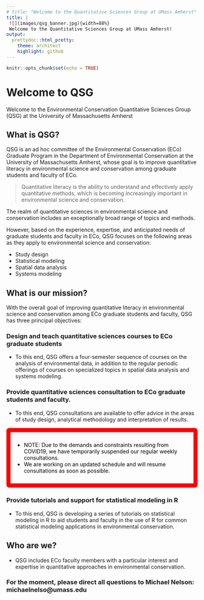 ```yaml
---
# title: "Welcome to the Quantitative Sciences Group at UMass Amherst"
title: |
 ![](images/qsg_banner.jpg){width=88%} 
 Welcome to the Quantitative Sciences Group at UMass Amherst!
output:
  prettydoc::html_pretty:
    theme: architect
    highlight: github
---
```


```r
knitr::opts_chunk$set(echo = TRUE)
```

<style type="text/css" rel="stylesheet">
body {
  background-image: `r here::here("images", "qsg_banner.jpg")`;
  background-repeat: no-repeat;
  background-size: 100%;
}

.redborder   { border-radius: 0.2cm; padding: 0.3cm; border: 0.3cm solid #FF0000; color: rgba(0,0,0,1); }
</style>


# Welcome to QSG

Welcome to the Environmental Conservation Quantitative Sciences Group (QSG) at the University of Massachusetts Amherst




## What is QSG?

QSG is an ad hoc committee of the Environmental Conservation (ECo) Graduate Program in the Department of Environmental Conservation at the University of Massachusetts Amherst, whose goal is to improve quantitative literacy in environmental science and conservation among graduate students and faculty of ECo. 

> Quantitative literacy is the ability to understand and effectively apply quantitative methods, which is becoming increasingly important in environmental science and conservation.

The realm of quantitative sciences in environmental science and conservation includes an exceptionally broad range of topics and methods.

However, based on the experience, expertise, and anticipated needs of graduate students and faculty in ECo, QSG focuses on the following areas as they apply to environmental science and conservation:

- Study design
- Statistical modeling
- Spatial data analysis
- Systems modeling



## What is our mission?

With the overall goal of improving quantitative literacy in environmental science and conservation among ECo graduate students and faculty, QSG has three principal objectives:

### Design and teach quantitative sciences courses to ECo graduate students

- To this end, QSG offers a four-semester sequence of courses on the analysis of environmental data, in addition to the regular periodic offerings of courses on specialized topics in spatial data analysis and systems modeling.


### Provide quantitative sciences consultation to ECo graduate students and faculty.

- To this end, QSG consultations are available to offer advice in the areas of study design, analytical methodology and interpretation of results. 

<div class="redborder">
- NOTE: Due to the demands and constraints resulting from COVID19, we have temporarily suspended our regular weekly consultations.
- We are working on an updated schedule and will resume consultations as soon as possible.
</div>




### Provide tutorials and support for statistical modeling in R

- To this end, QSG is developing a series of tutorials on statistical modeling in R to aid students and faculty in the use of R for common statistical modeling applications in environmental conservation. 


## Who are we?

- QSG includes ECo faculty members with a particular interest and expertise in quantitative approaches in environmental conservation.

### For the moment, please direct all questions to Michael Nelson: michaelnelso@umass.edu

